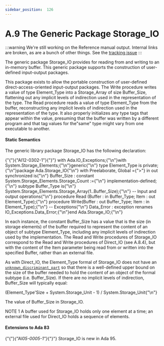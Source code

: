 ---
sidebar_position:  126
---

# A.9 The Generic Package Storage_IO

:::warning
We're still working on the Reference manual output.  Internal links are broken,
as are a bunch of other things.
See the [tracking issue](https://github.com/ada-lang-io/ada-lang-io/issues/20)
:::


<p>The generic package Storage_IO provides for reading from and writing to an in-memory buffer. This generic package supports the construction of user-defined input-output packages. </p>
<Admonition type="aarm" aarm="reason" title="Reason: ">
<p><strong></strong>This package exists to allow the portable construction of user-defined direct-access-oriented input-output packages. The Write procedure writes a value of type Element_Type into a Storage_Array of size Buffer_Size, flattening out any implicit levels of indirection used in the representation of the type. The Read procedure reads a value of type Element_Type from the buffer, reconstructing any implicit levels of indirection used in the representation of the type. It also properly initializes any type tags that appear within the value, presuming that the buffer was written by a different program and that tag values for the"same" type might vary from one executable to another. </p></Admonition>


#### Static Semantics

<p>The generic library package Storage_IO has the following declaration: </p>
<CodeBlock>
{"{"}{"AI12-0302-1"}{"}"} with Ada.IO_Exceptions;{"\n"}with System.Storage_Elements;{"\n"}generic{"\n"}   type Element_Type is private;{"\n"}package Ada.Storage_IO{"\n"}   with Preelaborate, Global ={">"} in out synchronized is{"\n"}
</CodeBlock>

<CodeBlock>
   Buffer_Size : constant System.Storage_Elements.Storage_Count :={"\n"}      implementation-defined;{"\n"}   subtype Buffer_Type is{"\n"}      System.Storage_Elements.Storage_Array(1..Buffer_Size);{"\n"}
</CodeBlock>

<CodeBlock>
   -- Input and output operations{"\n"}
</CodeBlock>

<CodeBlock>
   procedure Read (Buffer : in  Buffer_Type; Item : out Element_Type);{"\n"}
</CodeBlock>

<CodeBlock>
   procedure Write(Buffer : out Buffer_Type; Item : in  Element_Type);{"\n"}
</CodeBlock>

<CodeBlock>
   -- Exceptions{"\n"}
</CodeBlock>

<CodeBlock>
   Data_Error   : exception renames IO_Exceptions.Data_Error;{"\n"}end Ada.Storage_IO;{"\n"}
</CodeBlock>

<p>In each instance, the constant Buffer_Size has a value that is the size (in storage elements) of the buffer required to represent the content of an object of subtype Element_Type, including any implicit levels of indirection used by the implementation. The Read and Write procedures of Storage_IO correspond to the Read and Write procedures of Direct_IO (see A.8.4), but with the content of the Item parameter being read from or written into the specified Buffer, rather than an external file.</p>
<Admonition type="aarm" aarm="reason" title="Reason: ">
<p><strong></strong>As with Direct_IO, the Element_Type formal of Storage_IO does not have an <code><a href="../AA-3/AA-3.7#S0060">unknown_discriminant_part</a></code> so that there is a well-defined upper bound on the size of the buffer needed to hold the content of an object of the formal subtype (i.e. Buffer_Size). If there are no implicit levels of indirection, Buffer_Size will typically equal: </p></Admonition>

<CodeBlock>
(Element_Type'Size + System.Storage_Unit - 1) / System.Storage_Unit{"\n"}
</CodeBlock>

<Admonition type="aarm" aarm="implementation-defined" title="Implementation defined: ">
<p><strong></strong>The value of Buffer_Size in Storage_IO.</p></Admonition>

<Admonition type="aarm" aarm="note" title="Note: ">
<p>NOTE 1   A buffer used for Storage_IO holds only one element at a time; an external file used for Direct_IO holds a sequence of elements. </p></Admonition>


#### Extensions to Ada 83

<Admonition type="aarm" aarm="note" title="Note: ">
<p>{"{"}<em>{"AI05-0005-1"}</em>{"}"} Storage_IO is new in Ada 95. </p></Admonition>

